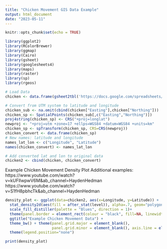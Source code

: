 ---
title: "Chicken Movement GIS Data Example"
output: html_document
date: "2023-05-11"
---

```{r setup, include=FALSE, message=FALSE, warnings=FALSE}
knitr::opts_chunk$set(echo = TRUE)

library(ggplot2)
library(RColorBrewer)
library(ggmap)
library(Cairo)
library(gsheet)
library(googlesheets4)
library(maps)
library(raster)
library(sp)
library(rgeos)
```


```{r }
# Load Data
chicken <- data.frame(gsheet2tbl('https://docs.google.com/spreadsheets/d/1o67qFCOh7dPTsS1iFXG1P_y3eLz_opFYjohoQwIpkLw/edit?usp=sharing'))
```

```{r }
# Convert from UTM system to latitude and longitude 
chicken_sub <- na.omit(cbind(chicken["Easting"],chicken["Northing"]))
chicken_sp <- SpatialPoints(chicken_sub[,c("Easting","Northing")])
proj4string(chicken_sp) <- CRS("+proj=longlat")
newproj <- "+proj=utm +zone=17 +ellps=WGS84 +datum=WGS84 +units=km"
chicken_sp <- spTransform(chicken_sp, CRS=CRS(newproj))
chicken_convert <- data.frame(chicken_sp)
# New names: latitude and longitude
names_lat_lon <- c("Longitude", "Latitude")
names(chicken_convert) <- names_lat_lon

# Add converted lat and lon to original data 
chicken2 <- cbind(chicken, chicken_convert)
```

Example Chicken Movement Density Plot
Additional examples: <br>
https://www.youtube.com/watch?v=kUFlIwpwV6M&ab_channel=HaydenHedman <br>
https://www.youtube.com/watch?v=S1fH8pbhcTk&ab_channel=HaydenHedman
```{r chicken2, echo=FALSE}
density_plot <- ggplot(data=chicken2, aes(x=Longitude, y=Latitude)) + 
  stat_density2d(aes(fill = after_stat(level)), alpha=.7, geom="polygon")+
  scale_fill_distiller(palette = "Blues", direction = 1)+ 
  theme(panel.border = element_rect(colour = "black", fill=NA, linewidth = 3)) + 
  ggtitle("Example Chicken Movement Data") +
  theme_bw() + theme(panel.grid.major = element_blank(),
                     panel.grid.minor = element_blank(), axis.line = element_line(colour = "black")) +
  theme(legend.position="none")

print(density_plot)
```
